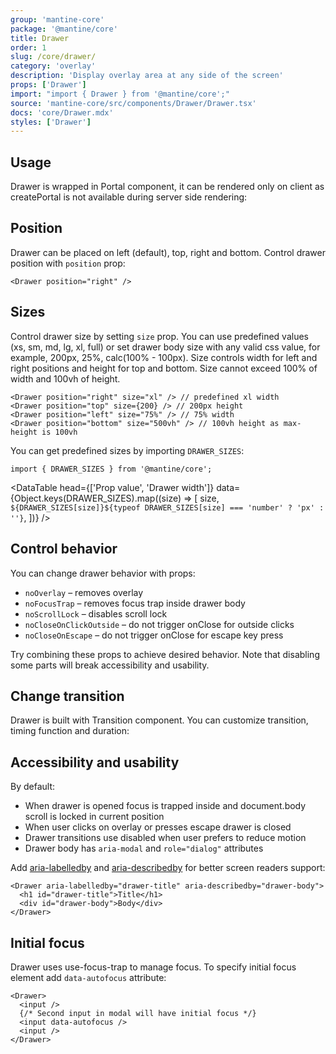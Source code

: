 ```yaml
---
group: 'mantine-core'
package: '@mantine/core'
title: Drawer
order: 1
slug: /core/drawer/
category: 'overlay'
description: 'Display overlay area at any side of the screen'
props: ['Drawer']
import: "import { Drawer } from '@mantine/core';"
source: 'mantine-core/src/components/Drawer/Drawer.tsx'
docs: 'core/Drawer.mdx'
styles: ['Drawer']
---
```



## Usage

Drawer is wrapped in <GatsbyLink to="/core/portal/">Portal</GatsbyLink> component,
it can be rendered only on client as createPortal is not available during server side rendering:

<Demo data={DrawerDemos.usage} />

## Position

Drawer can be placed on left (default), top, right and bottom. Control drawer position with `position` prop:

```tsx
<Drawer position="right" />
```

<Demo data={DrawerDemos.positions} />

## Sizes

Control drawer size by setting `size` prop. You can use predefined values (xs, sm, md, lg, xl, full)
or set drawer body size with any valid css value, for example, 200px, 25%, calc(100% - 100px).
Size controls width for left and right positions and height for top and bottom.
Size cannot exceed 100% of width and 100vh of height.

```tsx
<Drawer position="right" size="xl" /> // predefined xl width
<Drawer position="top" size={200} /> // 200px height
<Drawer position="left" size="75%" /> // 75% width
<Drawer position="bottom" size="500vh" /> // 100vh height as max-height is 100vh
```

<Demo data={DrawerDemos.sizes} />

You can get predefined sizes by importing `DRAWER_SIZES`:

```tsx
import { DRAWER_SIZES } from '@mantine/core';
```

<DataTable
  head={['Prop value', 'Drawer width']}
  data={Object.keys(DRAWER_SIZES).map((size) => [
    size,
    `${DRAWER_SIZES[size]}${typeof DRAWER_SIZES[size] === 'number' ? 'px' : ''}`,
  ])}
/>

## Control behavior

You can change drawer behavior with props:

- `noOverlay` – removes overlay
- `noFocusTrap` – removes focus trap inside drawer body
- `noScrollLock` – disables scroll lock
- `noCloseOnClickOutside` – do not trigger onClose for outside clicks
- `noCloseOnEscape` – do not trigger onClose for escape key press

<Demo data={DrawerDemos.behavior} />

Try combining these props to achieve desired behavior.
Note that disabling some parts will break accessibility and usability.

<Demo data={DrawerDemos.configurator} />

## Change transition

Drawer is built with <GatsbyLink to="/core/transition/">Transition</GatsbyLink> component.
You can customize transition, timing function and duration:

<Demo data={DrawerDemos.transitions} />

## Accessibility and usability

By default:

- When drawer is opened focus is trapped inside and document.body scroll is locked in current position
- When user clicks on overlay or presses escape drawer is closed
- Drawer transitions use disabled when user prefers to reduce motion
- Drawer body has `aria-modal` and `role="dialog"` attributes

Add [aria-labelledby](https://developer.mozilla.org/en-US/docs/Web/Accessibility/ARIA/ARIA_Techniques/Using_the_aria-labelledby_attribute) and [aria-describedby](https://developer.mozilla.org/en-US/docs/Web/Accessibility/ARIA/ARIA_Techniques/Using_the_aria-describedby_attribute) for better screen readers support:

```tsx
<Drawer aria-labelledby="drawer-title" aria-describedby="drawer-body">
  <h1 id="drawer-title">Title</h1>
  <div id="drawer-body">Body</div>
</Drawer>
```

## Initial focus

Drawer uses <GatsbyLink to='/hooks/use-focus-trap/'>use-focus-trap</GatsbyLink> to manage focus.
To specify initial focus element add `data-autofocus` attribute:

```tsx
<Drawer>
  <input />
  {/* Second input in modal will have initial focus */}
  <input data-autofocus />
  <input />
</Drawer>
```
